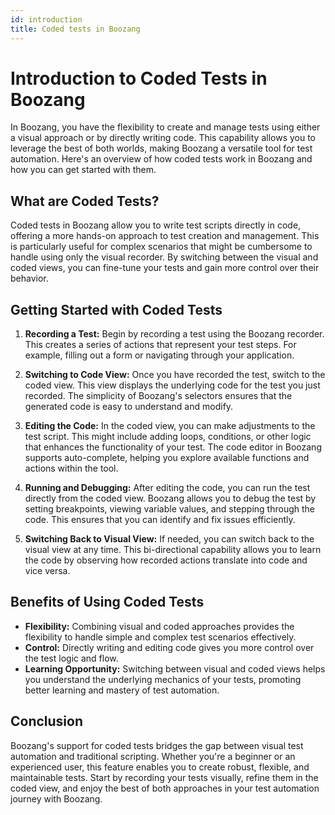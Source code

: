 ```yaml
---
id: introduction
title: Coded tests in Boozang
---
```


# Introduction to Coded Tests in Boozang

In Boozang, you have the flexibility to create and manage tests using either a visual approach or by directly writing code. This capability allows you to leverage the best of both worlds, making Boozang a versatile tool for test automation. Here's an overview of how coded tests work in Boozang and how you can get started with them.

## What are Coded Tests?

Coded tests in Boozang allow you to write test scripts directly in code, offering a more hands-on approach to test creation and management. This is particularly useful for complex scenarios that might be cumbersome to handle using only the visual recorder. By switching between the visual and coded views, you can fine-tune your tests and gain more control over their behavior.

## Getting Started with Coded Tests

1. **Recording a Test:**
   Begin by recording a test using the Boozang recorder. This creates a series of actions that represent your test steps. For example, filling out a form or navigating through your application.

2. **Switching to Code View:**
   Once you have recorded the test, switch to the coded view. This view displays the underlying code for the test you just recorded. The simplicity of Boozang's selectors ensures that the generated code is easy to understand and modify.

3. **Editing the Code:**
   In the coded view, you can make adjustments to the test script. This might include adding loops, conditions, or other logic that enhances the functionality of your test. The code editor in Boozang supports auto-complete, helping you explore available functions and actions within the tool.

4. **Running and Debugging:**
   After editing the code, you can run the test directly from the coded view. Boozang allows you to debug the test by setting breakpoints, viewing variable values, and stepping through the code. This ensures that you can identify and fix issues efficiently.

5. **Switching Back to Visual View:**
   If needed, you can switch back to the visual view at any time. This bi-directional capability allows you to learn the code by observing how recorded actions translate into code and vice versa.

## Benefits of Using Coded Tests

- **Flexibility:** Combining visual and coded approaches provides the flexibility to handle simple and complex test scenarios effectively.
- **Control:** Directly writing and editing code gives you more control over the test logic and flow.
- **Learning Opportunity:** Switching between visual and coded views helps you understand the underlying mechanics of your tests, promoting better learning and mastery of test automation.

## Conclusion

Boozang's support for coded tests bridges the gap between visual test automation and traditional scripting. Whether you're a beginner or an experienced user, this feature enables you to create robust, flexible, and maintainable tests. Start by recording your tests visually, refine them in the coded view, and enjoy the best of both approaches in your test automation journey with Boozang.

